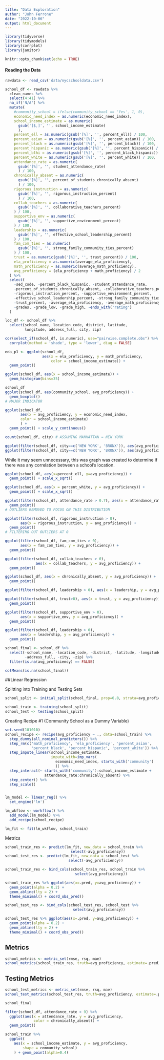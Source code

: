 ```yaml
---
title: "Data Exploration"
author: "John Ferrone"
date: "2022-10-06"
output: html_document
---
```


```r
library(tidyverse)
library(tidymodels)
library(corrplot)
library(janitor)

knitr::opts_chunk$set(echo = TRUE)
```

#### Reading the Data

```r
rawdata <- read_csv('data/nycschooldata.csv')

school_df <- rawdata %>%
  clean_names %>%
  select(4:41) %>%
  na_if('N/A') %>%
  mutate(
    #community_school = ifelse(community_school == 'Yes', 1, 0),
    economic_need_index = as.numeric(economic_need_index),
    school_income_estimate = as.numeric(
      gsub('[$,]', '', school_income_estimate)
      ),
    percent_ell = as.numeric(gsub('[%]', '', percent_ell)) / 100,
    percent_asian = as.numeric(gsub('[%]', '', percent_asian)) / 100,
    percent_black = as.numeric(gsub('[%]', '', percent_black)) / 100,
    percent_hispanic = as.numeric(gsub('[%]', '', percent_hispanic)) / 100,
    percent_blhi = as.numeric(gsub('[%]', '', percent_black_hispanic)) / 100,
    percent_white = as.numeric(gsub('[%]', '', percent_white)) / 100,
    attendance_rate = as.numeric(
      gsub('[%]', '', student_attendance_rate)
      ) / 100,
    chronically_absent = as.numeric(
      gsub('[%]', '', percent_of_students_chronically_absent)
      ) / 100,
    rigorous_instruction = as.numeric(
      gsub('[%]', '', rigorous_instruction_percent)
      ) / 100,
    collab_teachers = as.numeric(
      gsub('[%]', '', collaborative_teachers_percent)
    ) / 100,
    supportive_env = as.numeric(
      gsub('[%]', '', supportive_environment_percent)
    ) / 100,
    leadership = as.numeric(
      gsub('[%]', '', effective_school_leadership_percent)
    ) / 100,
    fam_com_ties = as.numeric(
      gsub('[%]', '', strong_family_community_ties_percent)
    ) / 100,
    trust = as.numeric(gsub('[%]', '', trust_percent)) / 100,
    ela_proficiency = as.numeric(average_ela_proficiency),
    math_proficiency = as.numeric(average_math_proficiency),
    avg_proficiency = (ela_proficiency + math_proficiency) / 2
  ) %>%
  select(
    -sed_code, -percent_black_hispanic, -student_attendance_rate,
    -percent_of_students_chronically_absent, -collaborative_teachers_percent,
    -rigorous_instruction_percent, -supportive_environment_percent,
    -effective_school_leadership_percent, -strong_family_community_ties_percent,
    -trust_percent, -average_ela_proficiency, -average_math_proficiency, 
    -grades, -grade_low, -grade_high, -ends_with('rating')
  )

loc_df <- school_df %>% 
  select(school_name, location_code, district, latitude, 
         longitude, address_full, city, zip)

cor(select_if(school_df, is.numeric), use="pairwise.complete.obs") %>%
  corrplot(method = 'shade', type = 'lower', diag = FALSE)

eda_p1 <- ggplot(school_df, 
                 aes(x = ela_proficiency, y = math_proficiency,
                     color = school_income_estimate)) +
  geom_point()

ggplot(school_df, aes(x = school_income_estimate)) + 
  geom_histogram(bins=35)
```

```r
school_df
ggplot(school_df, aes(community_school, avg_proficiency)) + 
  geom_boxplot()
# MAJOR INDICATOR
```

```r
ggplot(school_df, 
       aes(x = avg_proficiency, y = economic_need_index, 
       color = school_income_estimate)
       ) +
  geom_point() + scale_y_continuous()
```

```r
count(school_df, city) # ASSUMING MANHATTAN = NEW YORK

ggplot(filter(school_df, city==c('NEW YORK', 'BRONX')), aes(avg_proficiency, latitude)) + geom_point()
ggplot(filter(school_df, city==c('NEW YORK', 'BRONX')), aes(avg_proficiency, longitude)) + geom_point()
```

While it may seem unnecessary, this was graph was created to determine if there was any correlation between a school's location.

```r
ggplot(school_df, aes(x=percent_ell, y=avg_proficiency)) + 
  geom_point() + scale_x_sqrt()
```

```r
ggplot(school_df, aes(x = percent_white, y = avg_proficiency)) + 
  geom_point() + scale_x_sqrt()
```

```r
ggplot(filter(school_df, attendance_rate > 0.7), aes(x = attendance_rate, y = avg_proficiency)) +
  geom_point()
# OUTLIERS REMOVED TO FOCUS ON THIS DISTRIBUTION
```

```r
ggplot(filter(school_df, rigorous_instruction > 0), 
       aes(x = rigorous_instruction, y = avg_proficiency)) + 
  geom_point()
# FILTERING OUT OUTLIERS AT 0
```

```r
ggplot(filter(school_df, fam_com_ties > 0), 
       aes(x = fam_com_ties, y = avg_proficiency)) + 
  geom_point()
```

```r
ggplot(filter(school_df, collab_teachers > 0),
              aes(x = collab_teachers, y = avg_proficiency)) + 
  geom_point()
```

```r
ggplot(school_df, aes(x = chronically_absent, y = avg_proficiency)) + 
  geom_point()
```

```r
ggplot(filter(school_df, leadership > 0), aes(x = leadership, y = avg_proficiency)) + geom_point()
```

```r
ggplot(filter(school_df, trust>0), aes(x = trust, y = avg_proficiency)) + 
  geom_point()
```

```r
ggplot(filter(school_df, supportive_env > 0), 
       aes(x = supportive_env, y = avg_proficiency)) +
  geom_point()
```

```r
ggplot(filter(school_df, leadership > 0), 
       aes(x = leadership, y = avg_proficiency)) + 
  geom_point()
```

```r
school_final <- school_df %>%
  select(-school_name, -location_code, -district, -latitude, -longitude, 
         -address_full, -city, -zip) %>%
  filter(is.na(avg_proficiency) == FALSE)

colMeans(is.na(school_final))
```


##Linear Regression

Splitting into Training and Testing Sets
```r
school_split <- initial_split(school_final, prop=0.8, strata=avg_proficiency)

school_train <- training(school_split)
school_test <- testing(school_split)
```

Creating Recipe #1 (Community School as a Dummy Variable)
```r
set.seed(101010)
school_recipe <- recipe(avg_proficiency ~ ., data=school_train) %>%
  step_dummy(all_nominal_predictors()) %>%
  step_rm(c('math_proficiency', 'ela_proficiency', 'percent_asian', 
            'percent_black', 'percent_hispanic', 'percent_white')) %>%
  step_impute_linear(school_income_estimate, 
                     impute_with=imp_vars(
                       economic_need_index, starts_with('community')
                       )) %>%
  step_interact(~ starts_with('community'):school_income_estimate +
                  attendance_rate:chronically_absent) %>%
  step_center() %>%
  step_scale()


lm_model <- linear_reg() %>%
  set_engine('lm')

lm_wkflow <- workflow() %>%
  add_model(lm_model) %>%
  add_recipe(school_recipe)

lm_fit <- fit(lm_wkflow, school_train)
```

Metrics
```r
school_train_res <- predict(lm_fit, new_data = school_train %>% 
                              select(-avg_proficiency))
school_test_res <- predict(lm_fit, new_data = school_test %>%
                             select(-avg_proficiency))
```


```r
school_train_res <- bind_cols(school_train_res, school_train %>% 
                                select(avg_proficiency))

school_train_res %>% ggplot(aes(x=.pred, y=avg_proficiency)) +
  geom_point(alpha = 0.2) +
  geom_abline(lty = 2) +
  theme_minimal() + coord_obs_pred()

school_test_res <- bind_cols(school_test_res, school_test %>%
                               select(avg_proficiency))

school_test_res %>% ggplot(aes(x=.pred, y=avg_proficiency)) +
  geom_point(alpha = 0.2) +
  geom_abline(lty = 2) +
  theme_minimal() + coord_obs_pred()
```

## Metrics
```r
school_metrics <- metric_set(rmse, rsq, mae)
school_metrics(school_train_res, truth=avg_proficiency, estimate=.pred)
```

## Testing Metrics
```r
school_test_metrics <- metric_set(rmse, rsq, mae)
school_test_metrics(school_test_res, truth=avg_proficiency, estimate=.pred)
```

```r
school_final
```

```r
filter(school_df, attendance_rate > 0) %>%
  ggplot(aes(x = attendance_rate, y = avg_proficiency, 
             color = chronically_absent)) + 
  geom_point()
```

```r
school_train %>%
  ggplot(
    aes(x = school_income_estimate, y = avg_proficiency, 
        shape = community_school)
    ) + geom_point(alpha=0.4)
```

